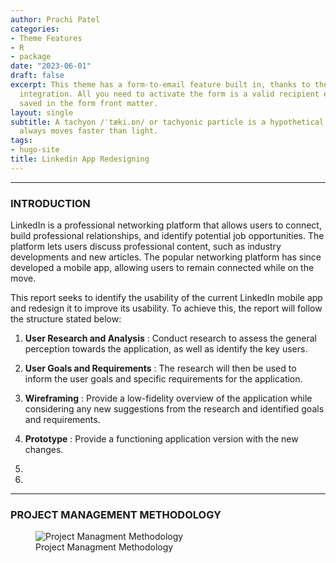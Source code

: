 ```yaml
---
author: Prachi Patel
categories:
- Theme Features
- R
- package
date: "2023-06-01"
draft: false
excerpt: This theme has a form-to-email feature built in, thanks to the simple Formspree
  integration. All you need to activate the form is a valid recipient email address
  saved in the form front matter.
layout: single
subtitle: A tachyon /ˈtæki.ɒn/ or tachyonic particle is a hypothetical particle that
  always moves faster than light.
tags:
- hugo-site
title: Linkedin App Redesigning 
---
```


------------------------------------------------------------------------

### INTRODUCTION

LinkedIn is a professional networking platform that allows users to connect, build professional relationships, and identify potential job opportunities. The platform lets users discuss professional content, such as industry developments and new articles. The popular networking platform has since developed a mobile app, allowing users to remain connected while on the move.

This report seeks to identify the usability of the current LinkedIn mobile app and redesign it to improve its usability. To achieve this, the report will follow the structure stated below:

1.  **User Research and Analysis** : Conduct research to assess the general perception towards the application, as well as identify the key users.

2.  **User Goals and Requirements** : The research will then be used to inform the user goals and specific requirements for the application.

3.  **Wireframing** : Provide a low-fidelity overview of the application while considering any new suggestions from the research and identified goals and requirements.

4.  **Prototype** : Provide a functioning application version with the new changes.

5.  

6.  

---

### PROJECT MANAGEMENT METHODOLOGY



![Project Managment Methodology](Project_managment.png)



